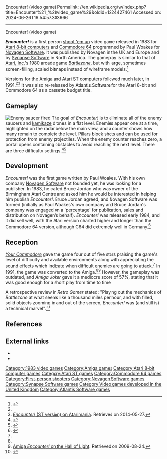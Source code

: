 Encounter! (video game)
Permalink: //en.wikipedia.org/w/index.php?title=Encounter%21_%28video_game%29&oldid=1224427461
Accessed on: 2024-06-26T16:54:57.303666



------
Encounter! (video game)
{{Infobox video game
| title     = Encounter!
| image     = Encounter! Coverart.png
| genre     = [[Shoot 'em up]]
| platforms = [[Atari 8-bit]], [[Commodore 64]], [[Amiga]], [[Atari ST]]
| released  = {{vgrelease|NA|1983|WW|1984}}
| designer  = Paul Woakes
| publisher = {{ubl|[[Novagen Software]]|[[Synapse Software]]|[[Atlantis Software]]}}
}}

'''''Encounter!''''' is a first person [[shoot 'em up]] video game released in 1983 for [[Atari 8-bit computers]] and [[Commodore 64]] programmed by Paul Woakes for [[Novagen Software]]. It was published by Novagen in the UK and Europe and by [[Synapse Software]] in North America. The gameplay is similar to that of [[Atari, Inc.]]'s 1980 arcade game ''[[Battlezone (1980 video game)|Battlezone]]'', but with large, sometimes screen-filling, scaled bitmaps instead of wireframe models.<ref>{{cite web|last1=Coles|first1=Tony|title=Mercenary Retrospective|url=http://www.eurogamer.net/articles/2014-06-15-mercenary-retrospective|website=Eurogamer.net|date=June 15, 2015}}</ref>

Versions for the [[Amiga]] and [[Atari ST]] computers followed much later, in 1991.<ref name="ajreview" /><ref>[http://www.atarimania.com/game-atari-st-encounter_21861.html ''Encounter!'' (ST version) on Atarimania]. Retrieved on 2014-05-27.</ref> It was also re-released by [[Atlantis Software]] for the Atari 8-bit and Commodore 64 as a cassette budget title.

==Gameplay==
[[Image:Encounter A800 ingame.png|thumb|left|Enemy saucer fired]]
The goal of ''Encounter!'' is to eliminate all of the enemy saucers and [[kamikaze]] drones in a flat level. Enemies appear one at a time, highlighted on the radar below the main view, and a counter shows how many remain to complete the level. Pillars block shots and can be used for protection from enemy projectiles. When the enemy counter reaches zero, a portal opens containing obstacles to avoid reaching the next level. There are three difficulty settings.<ref name="ycreview">{{cite journal|last=S.L.F.P.|date=October 1984|title=''Encounter!'' Review|journal=Your Commodore|volume=1|issue=1|page=30|publisher=[[Argus Specialist Publications]]|url=https://archive.org/stream/01-your-commodore-magazine/Your_Commodore_Issue_01_1984_Oct#page/n29/mode/2up|accessdate=2016-04-23}}</ref><ref name='atarimania16k'>{{Atarimania|id=1839|name=Encounter!}}</ref>

==Development==
''Encounter!'' was the first game written by Paul Woakes. With his own company [[Novagen Software]] not founded yet, he was looking for a publisher. In 1983, he called Bruce Jordan who was owner of the Birmingham Atari Centre and asked him he would be interested in helping him publish ''Encounter!''. Bruce Jordan agreed, and Novagen Software was formed (initially as Paul Woakes's own company and Bruce Jordan's company was engaged on a 'percentage' for publication, sales and distribution on Novagen's behalf). ''Encounter!'' was released early 1984, and it did sell well, with the Atari version charted higher and longer than the Commodore 64 version, although C64 did extremely well in Germany.<ref>{{cite web|last1=Jordan|first1=Bruce|title=The Beginning of Novagen Software|url=http://mercenarysite.free.fr/mnovagen_story_bruce_jordan.htm|website=The Mercenary Site}}</ref>

==Reception==
{{Video game reviews
| rev1 = ''[[Your Commodore]]''
| rev1Score = {{Rating|4|5}}<ref name="ycreview"/>
| rev2 = ''Amiga Joker''
| rev2Score = 57%<ref name="ajreview">Amiga Joker issue 9/91, p. 66. Joker Verlag, Haar.</ref>
}}
''[[Your Commodore]]'' gave the game four out of five stars praising the game's level of difficulty and available environments along with appreciating the sound effects which indicate when difficult enemies are going to attack.<ref name="ycreview"/> In 1991, the game was converted to the Amiga.<ref name="ajreview"/><ref>[http://hol.abime.net/3262 Amiga ''Encounter!'' on the Hall of Light]. Retrieved on 2009-08-24.</ref> However, the gameplay was outdated, and ''Amiga Joker'' gave it a mediocre score of 57%, stating that it was good enough for a short play from time to time.

A retrospective review in ''Retro Gamer'' stated: "Playing out the mechanics of ''Battlezone'' at what seems like a thousand miles per hour, and with filled, solid objects zooming in and out of the screen, ''Encounter!'' was (and still is) a technical marvel".<ref>{{Cite web|url=https://www.retrogamer.net/retro_games80/encounter/|title=''Encounter!'' &#124; Retro Gamer|date=October 2008}}</ref>

==References==
{{Reflist}}

==External links==
* {{MobyGames|id=/encounter-}}
* {{Internet Archive game|id=a8b_Encounter_1983_Synapse_Software_US_req_OSb_k_file}}

{{Battlezone}}

[[Category:1983 video games]]
[[Category:Amiga games]]
[[Category:Atari 8-bit computer games]]
[[Category:Atari ST games]]
[[Category:Commodore 64 games]]
[[Category:First-person shooters]]
[[Category:Novagen Software games]]
[[Category:Synapse Software games]]
[[Category:Video games developed in the United Kingdom]]
[[Category:Atlantis Software games]]